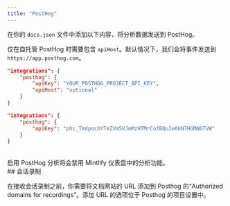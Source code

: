 ```yaml
---
title: "PostHog"
---
```


在你的 `docs.json` 文件中添加以下内容，将分析数据发送到 PostHog。

仅在自托管 PostHog 时需要包含 `apiHost`。默认情况下，我们会将事件发送到 `https://app.posthog.com`。

<CodeGroup>

```json Analytics options in docs.json
"integrations": {
    "posthog": {
        "apiKey": "YOUR_POSTHOG_PROJECT_API_KEY",
        "apiHost": "optional"
    }
}
```

```json Example
"integrations": {
    "posthog": {
        "apiKey": "phc_TXdpocbYTeZVm5VJmMzHTMrCofBQu3e0kN7HGMNGTVW"
    }
}
```

</CodeGroup>

<br />

<Warning>
    启用 PostHog 分析将会禁用 Mintlify 仪表盘中的分析功能。
</Warning>

<div id="session-recordings">
  ## 会话录制
</div>

在接收会话录制之前，你需要将文档网站的 URL 添加到 Posthog 的“Authorized domains for recordings”。添加 URL 的选项位于 Posthog 的项目设置中。